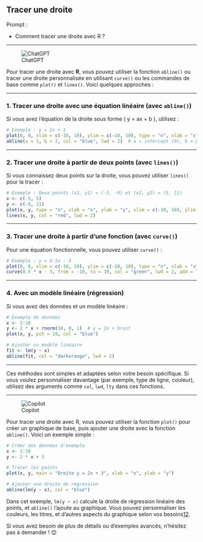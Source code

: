 ## Tracer une droite

::: {.callout-note appearance="simple"}
Prompt : 

* Comment tracer une droite avec R ?


:::

----

![ChatGPT](../img/ChatGPT.PNG)

Pour tracer une droite avec **R**, vous pouvez utiliser la fonction `abline()` ou tracer une droite personnalisée en utilisant `curve()` ou les commandes de base comme `plot()` et `lines()`. Voici quelques approches :

---

### 1. **Tracer une droite avec une équation linéaire (avec `abline()`)**  
Si vous avez l'équation de la droite sous forme \( y = ax + b \), utilisez :

```R
# Exemple : y = 2x + 1
plot(0, 0, xlim = c(-10, 10), ylim = c(-10, 10), type = "n", xlab = "x", ylab = "y")
abline(a = 1, b = 2, col = "blue", lwd = 2)  # a = intercept (b), b = pente (m)
```

---

### 2. **Tracer une droite à partir de deux points (avec `lines()`)**  
Si vous connaissez deux points sur la droite, vous pouvez utiliser `lines()` pour la tracer :

```R
# Exemple : Deux points (x1, y1) = (-5, -9) et (x2, y2) = (5, 11)
x <- c(-5, 5)
y <- c(-9, 11)
plot(x, y, type = "n", xlab = "x", ylab = "y", xlim = c(-10, 10), ylim = c(-10, 15))
lines(x, y, col = "red", lwd = 2)
```

---

### 3. **Tracer une droite à partir d'une fonction (avec `curve()`)**  
Pour une équation fonctionnelle, vous pouvez utiliser `curve()` :

```R
# Exemple : y = 0.5x - 3
plot(0, 0, xlim = c(-10, 10), ylim = c(-10, 10), type = "n", xlab = "x", ylab = "y")
curve(0.5 * x - 3, from = -10, to = 10, col = "green", lwd = 2, add = TRUE)
```

---

### 4. **Avec un modèle linéaire (régression)**  
Si vous avez des données et un modèle linéaire :

```R
# Exemple de données
x <- 1:10
y <- 2 * x + rnorm(10, 0, 1)  # y = 2x + bruit
plot(x, y, pch = 19, col = "blue")

# Ajuster un modèle linéaire
fit <- lm(y ~ x)
abline(fit, col = "darkorange", lwd = 2)
```

---

Ces méthodes sont simples et adaptées selon votre besoin spécifique. Si vous voulez personnaliser davantage (par exemple, type de ligne, couleur), utilisez des arguments comme `col`, `lwd`, `lty` dans ces fonctions.

----

![Copilot](../img/copilot.PNG)

Pour tracer une droite avec R, vous pouvez utiliser la fonction `plot()` pour créer un graphique de base, puis ajouter une droite avec la fonction `abline()`. Voici un exemple simple :

```R
# Créer des données d'exemple
x <- 1:10
y <- 2 * x + 3

# Tracer les points
plot(x, y, main = "Droite y = 2x + 3", xlab = "x", ylab = "y")

# Ajouter une droite de régression
abline(lm(y ~ x), col = "blue")
```

Dans cet exemple, `lm(y ~ x)` calcule la droite de régression linéaire des points, et `abline()` l'ajoute au graphique. Vous pouvez personnaliser les couleurs, les titres, et d'autres aspects du graphique selon vos besoins[1](https://bookdown.org/ael/rexplor/chap7.html)[2](https://sites.google.com/site/rgraphiques/realiser-des-graphiques-avec-le-logiciel-r/les-graphiques/courbes-multiples-et-r%C3%A9gressions).

Si vous avez besoin de plus de détails ou d'exemples avancés, n'hésitez pas à demander ! 😊